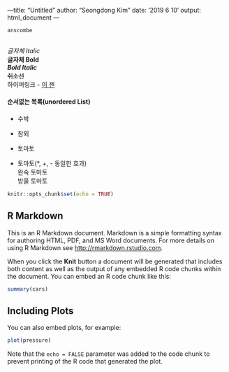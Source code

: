 ---title: "Untitled"
author: "Seongdong Kim"
date: '2019 6 10 '
output: html_document
---
```r
anscombe
```
```r

```
*글자체 Italic* <br>
**글자체 Bold** <br>
***Bold Italic*** <br>
~~취소선~~ <br>
하이퍼링크 - [이 젠](https://dj.ezenac.co.kr)

#### 순서없는 목록(unordered List)
* 수박
* 참외
* 토마토

* 토마토(*, +, - 동일한 효과)  
    완숙 토마토  
    방울 토마토

```r
knitr::opts_chunk$set(echo = TRUE)
```

## R Markdown

This is an R Markdown document. Markdown is a simple formatting syntax for authoring HTML, PDF, and MS Word documents. For more details on using R Markdown see <http://rmarkdown.rstudio.com>.

When you click the **Knit** button a document will be generated that includes both content as well as the output of any embedded R code chunks within the document. You can embed an R code chunk like this:

```r
summary(cars)
```

## Including Plots

You can also embed plots, for example:

```r
plot(pressure)
```

Note that the `echo = FALSE` parameter was added to the code chunk to prevent printing of the R code that generated the plot.
